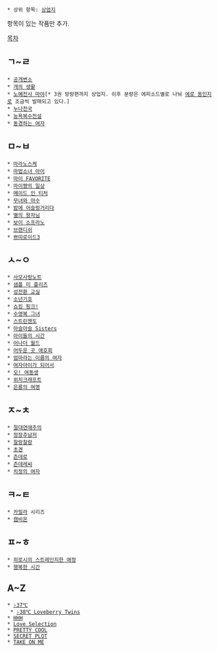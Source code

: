  * 상위 항목: [[상업지]]

항목이 있는 작품만 추가.

[[목차]]
== ㄱ~ㄹ ==
 * [[공개변소]]
 * [[개의 생활]]
 * [[노예전사 마야]][* 3권 방랑편까지 상업지. 이후 분량은 에피소드별로 나눠 [[에로 동인지]]로 조금씩 발매되고 있다.]
 * [[누나천국]]
 * [[능욕복수전설]]
 * [[동경하는 여자]]

== ㅁ~ㅂ ==
 * [[마라노스케]]
 * [[마법소녀 아이]]
 * [[마이 FAVORITE]]
 * [[마이쨩의 일상]]
 * [[메이드 인 티처]]
 * [[무녀와 야수]]
 * [[밤에 어슬렁거리다]]
 * [[별의 왕자님]]
 * [[보이 소프라노]]
 * [[브랜디쉬]]
 * [[쁘띠로이드3]]

== ㅅ~ㅇ ==
 * [[사모사랑노트]]
 * [[샘플 미 플리즈]]
 * [[성전환 교실]]
 * [[소년기호]]
 * [[쇼킹 핑크!]]
 * [[수영복 그녀]]
 * [[스트린젠도]]
 * [[아슬아슬 Sisters]]
 * [[아이들의 시간#s-2|아이들의 시간]] 
 * [[어나더 월드]]
 * [[어두운 곳 애호회]]
 * [[엄마라는 이름의 여자]]
 * [[여자아이가 되어서]]
 * [[오! 여동생]]
 * [[위치크래프트]]
 * [[은룡의 여명]]

== ㅈ~ㅊ ==
 * [[절대연애주의]]
 * [[정장추남저]]
 * [[찰랑찰랑]]
 * [[초견]]
 * [[츤데로]]
 * [[츤데레씨]]
 * [[치정의 여자]]

== ㅋ~ㅌ ==
 * [[카밀라]] 시리즈
 * [[캠비온]]

== ㅍ~ㅎ ==
 * [[히로시의 스트레인지한 애정]]
 * [[행복한 시간]]

== A~Z ==
 * [[♭37℃]]
  * [[♭38℃ Loveberry Twins]]
 * [[HHH#s-3|HHH]]
 * [[Love Selection]]
 * [[PRETTY COOL]]
 * [[SECRET PLOT]]
 * [[TAKE ON ME(상업지)|TAKE ON ME]]
